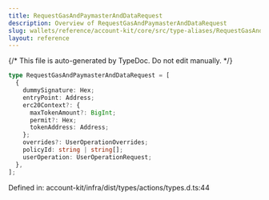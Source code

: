 ```yaml
---
title: RequestGasAndPaymasterAndDataRequest
description: Overview of RequestGasAndPaymasterAndDataRequest
slug: wallets/reference/account-kit/core/src/type-aliases/RequestGasAndPaymasterAndDataRequest
layout: reference
---
```


{/* This file is auto-generated by TypeDoc. Do not edit manually. */}

```ts
type RequestGasAndPaymasterAndDataRequest = [
  {
    dummySignature: Hex;
    entryPoint: Address;
    erc20Context?: {
      maxTokenAmount?: BigInt;
      permit?: Hex;
      tokenAddress: Address;
    };
    overrides?: UserOperationOverrides;
    policyId: string | string[];
    userOperation: UserOperationRequest;
  },
];
```

Defined in: account-kit/infra/dist/types/actions/types.d.ts:44
